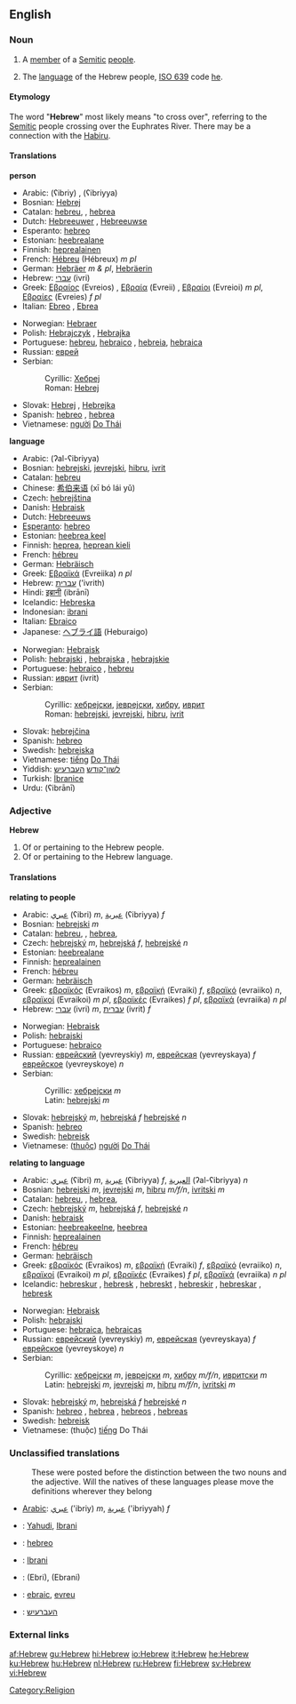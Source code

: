 {{interwiktionary|code=he}}
==English==
{{wikipedia}}
===Noun===
{{en-noun|s|-}}

# {{countable}} A [[member]] of a [[Semitic]] [[people]].
# {{uncountable}} The [[language]] of the Hebrew people, [[ISO 639]] code [[he]].

====Etymology====
The word "'''Hebrew'''" most likely means "to cross over", referring to the [[Semitic]] people crossing over the Euphrates River. There may be a connection with the [[Habiru]].

====Translations====
'''person'''
{{top}}
*Arabic: {{ARchar|[[عبري|عِبْرِيّ]]}} (ʕibriy) {{m}}, {{ARchar|[[عبرية]]}} (ʕibriyya) {{f}}
*Bosnian: [[Hebrej]] {{m}}
*Catalan: [[hebreu]], {{m}}, [[hebrea]] {{f}}
*Dutch: [[Hebreeuwer]] {{m}}, [[Hebreeuwse]] {{f}}
*Esperanto: [[hebreo]]
*Estonian: [[heebrealane]]
*Finnish: [[heprealainen]]
*French: [[Hébreu]] {{m}} (Hébreux) ''m pl''
*German: [[Hebräer]] ''m & pl'', [[Hebräerin]] {{f}}
*Hebrew: [[עברי]] (ivri)
*Greek: [[Εβραίος]] (Evreios) {{m}}, [[Εβραία]] (Evreii) {{f}}, [[Εβραίοι]] (Evreioi) ''m pl'', [[Εβραίες]] (Evreies) ''f pl''
*Italian: [[Ebreo]] {{m}}, [[Ebrea]] {{f}}
{{mid}}
*Norwegian: [[Hebraer]] {{m}}
*Polish: [[Hebrajczyk]] {{m}}, [[Hebrajka]] {{f}}
*Portuguese: [[hebreu]], [[hebraico]] {{m}}, [[hebreia]], [[hebraica]] {{f}}
*Russian: [[еврей]]
*Serbian:
*:Cyrillic: [[Хебреј]] {{m}}
*:Roman: [[Hebrej]] {{m}}
*Slovak: [[Hebrej]] {{m}}, [[Hebrejka]] {{f}}
*Spanish: [[hebreo]] {{m}}, [[hebrea]] {{f}}
*Vietnamese: [[người]] [[Do Thái]]
{{bottom}}

'''language'''
{{top}}
*Arabic: {{ARchar|[[العبرية|العِبْرِيَّة]]}} (ʔal-ʕibriyya) {{f}}
*Bosnian: [[hebrejski]], [[jevrejski]], [[hibru]], [[ivrit]] {{m}}
*Catalan: [[hebreu]] {{m}}
*Chinese: [[希伯来语]] (xī bó lái yǔ)
*Czech: [[hebrejština]] {{f}}
*Danish: [[Hebraisk]]
*Dutch: [[Hebreeuws]] {{n}}
*[[Esperanto]]: [[hebreo]]
*Estonian: [[heebrea keel]]
*Finnish: [[heprea]], [[heprean kieli]]
*French: [[hébreu]] {{m}}
*German: [[Hebräisch]] {{n}}
*Greek: [[Εβραϊκά]] (Evreiika) ''n pl''
*Hebrew: [[עברית]] ('ivrith)
*Hindi: [[इब्रानी]] (ibrānī)
*Icelandic: [[Hebreska]]
*Indonesian: [[ibrani]]
*Italian: [[Ebraico]] {{m}}
*Japanese: [[ヘブライ語]] (Heburaigo)
{{mid}}
*Norwegian: [[Hebraisk]]
*Polish: [[hebrajski]] {{m}}, [[hebrajska]] {{f}}, [[hebrajskie]] {{n}}
*Portuguese: [[hebraico]] {{m}}, [[hebreu]] {{m}}
*Russian: [[иврит]] (ivrit) {{m}}
*Serbian:
*:Cyrillic: [[хебрејски]], [[јеврејски]], [[хибру]], [[иврит]] {{m}}
*:Roman: [[hebrejski]], [[jevrejski]], [[hibru]], [[ivrit]] {{m}}
*Slovak: [[hebrejčina]] {{f}}
*Spanish: [[hebreo]] {{m}}
*Swedish: [[hebreiska]] {{c}}
*Vietnamese: [[tiếng]] [[Do Thái]]
*Yiddish: [[לשון־קודש]] [[העברעיש]]
*Turkish: [[İbranice]]
*Urdu: {{URchar|[[عبرانی]]}} (ʕibrānī)
{{bottom}}

===Adjective===
'''Hebrew'''
#Of or pertaining to the Hebrew people.
#Of or pertaining to the Hebrew language.

====Translations====
'''relating to people'''
{{top}}
*Arabic: [[عبري]] (ʕibri) ''m'', [[عبرية]] (ʕibriyya) ''f''
*Bosnian: [[hebrejski]] ''m''
*Catalan: [[hebreu]], {{m}}, [[hebrea]],{{f}}
*Czech: [[hebrejský]] ''m'', [[hebrejská]] ''f'', [[hebrejské]] ''n''
*Estonian: [[heebrealane]]
*Finnish: [[heprealainen]]
*French: [[hébreu]]
*German: [[hebräisch]]
*Greek: [[εβραϊκός]] (Evraikos) ''m'', [[εβραϊκή]] (Evraiki) ''f'', [[εβραϊκό]] (evraiiko) ''n'', [[εβραϊκοί]] (Evraikoi) ''m pl'', [[εβραϊκές]] (Evraikes) ''f pl'', [[εβραϊκά]] (evraiika) ''n pl''
*Hebrew: [[עברי]] (ivri) ''m'', [[עברית]] (ivrit) ''f''
{{mid}}
*Norwegian: [[Hebraisk]]
*Polish: [[hebrajski]]
*Portuguese: [[hebraico]]
*Russian: [[еврейский]] (yevreyskiy) ''m'', [[еврейская]] (yevreyskaya) ''f'' [[еврейское]] (yevreyskoye) ''n''
*Serbian:
*:Cyrillic: [[хебрејски]] ''m''
*:Latin: [[hebrejski]] ''m''
*Slovak: [[hebrejský]] ''m'', [[hebrejská]] ''f'' [[hebrejské]] ''n''
*Spanish: [[hebreo]]
*Swedish: [[hebreisk]]
*Vietnamese: ([[thuộc]]) [[người]] [[Do Thái]]
{{bottom}}

'''relating to language'''
{{top}}
*Arabic: [[عبري]] (ʕibri) ''m'', [[عبرية]] (ʕibriyya) ''f'', [[العبرية]] (ʔal-ʕibriyya) ''n''
*Bosnian: [[hebrejski]] ''m'', [[jevrejski]] ''m'', [[hibru]] ''m/f/n'', [[ivritski]] ''m''
*Catalan: [[hebreu]], {{m}}, [[hebrea]],{{f}}
*Czech: [[hebrejský]] ''m'', [[hebrejská]] ''f'', [[hebrejské]] ''n''
*Danish: [[hebraisk]]
*Estonian: [[heebreakeelne]], [[heebrea]]
*Finnish: [[heprealainen]]
*French: [[hébreu]]
*German: [[hebräisch]]
*Greek: [[εβραϊκός]] (Evraikos) ''m'', [[εβραϊκή]] (Evraiki) ''f'', [[εβραϊκό]] (evraiiko) ''n'', [[εβραϊκοί]] (Evraikoi) ''m pl'', [[εβραϊκές]] (Evraikes) ''f pl'', [[εβραϊκά]] (evraiika) ''n pl''
*Icelandic: [[hebreskur]] {{m}}, [[hebresk]] {{f}}, [[hebreskt]] {{n}}, [[hebreskir]] {{m}} {{p}}, [[hebreskar]] {{f}} {{p}}, [[hebresk]] {{n}} {{p}}
{{mid}}
*Norwegian: [[Hebraisk]]
*Polish: [[hebrajski]]
*Portuguese: [[hebraica]], [[hebraicas]] {{p}}
*Russian: [[еврейский]] (yevreyskiy) ''m'', [[еврейская]] (yevreyskaya) ''f'' [[еврейское]] (yevreyskoye) ''n''
*Serbian:
*:Cyrillic: [[хебрејски]] ''m'', [[јеврејски]] ''m'', [[хибру]] ''m/f/n'', [[ивритски]] ''m''
*:Latin: [[hebrejski]] ''m'', [[jevrejski]] ''m'', [[hibru]] ''m/f/n'', [[ivritski]] ''m''
*Slovak: [[hebrejský]] ''m'', [[hebrejská]] ''f'' [[hebrejské]] ''n''
*Spanish: [[hebreo]] {{m}}, [[hebrea]] {{f}}, [[hebreos]] {{m}} {{p}}, [[hebreas]] {{f}} {{p}}
*Swedish: [[hebreisk]]
*Vietnamese: (thuộc) [[tiếng]] Do Thái
{{bottom}}

===Unclassified translations===
{{checktrans}}
:These were posted before the distinction between the two nouns and the adjective. Will the natives of these languages please move the definitions wherever they belong
*[[Arabic]]: [[عبري]] ('ibriy) ''m'', [[عبرية]] ('ibriyyah) ''f''
*{{ttbc|Indonesian}}: [[Yahudi]], [[Ibrani]]
*{{ttbc|Interlingua}}: [[hebreo]]
*{{ttbc|Malay}}: [[Ibrani]]
*{{ttbc|Persian}}: {{FAchar|[[عبری]]}} (Ebri), {{FAchar|[[عبرانی]]}} (Ebrani)
*{{ttbc|Romanian}}: [[ebraic]], [[evreu]]
*{{ttbc|Yiddish}}: [[העברעיִש]]

===External links===
{{ethnologue|code=heb}}
{{websters-online}}

[[Category:Religion]]

[[af:Hebrew]]
[[gu:Hebrew]]
[[hi:Hebrew]]
[[io:Hebrew]]
[[it:Hebrew]]
[[he:Hebrew]]
[[ku:Hebrew]]
[[hu:Hebrew]]
[[nl:Hebrew]]
[[ru:Hebrew]]
[[fi:Hebrew]]
[[sv:Hebrew]]
[[vi:Hebrew]]